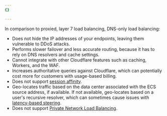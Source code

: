 ```yaml
---
{}

---
```


In comparison to proxied, layer 7 load balancing, DNS-only load balancing:

* Does not hide the IP addresses of your endpoints, leaving them vulnerable to DDoS attacks.
* Performs slower failover and less accurate routing, because it has to rely on DNS resolvers and cache settings.
* Cannot integrate with other Cloudflare features such as caching, Workers, and the WAF.
* Increases authoritative queries against Cloudflare, which can potentially cost more for customers with usage-based billing.
* Does not support [session affinity](/load-balancing/understand-basics/session-affinity/).
* Geo-locates traffic based on the data center associated with the ECS source address, if available. If not available, geo-locates based on a user's recursive resolver, which can sometimes cause issues with [latency-based steering](/load-balancing/understand-basics/traffic-steering/steering-policies/dynamic-steering/).
* Does not support [Private Network Load Balancing](/load-balancing/private-network/).

